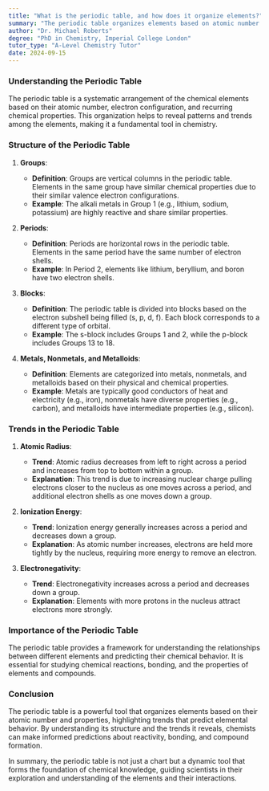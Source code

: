 ```yaml
---
title: "What is the periodic table, and how does it organize elements?"
summary: "The periodic table organizes elements based on atomic number and properties. It reveals elemental trends, aiding predictions of reactivity and forming the foundation of chemical knowledge."
author: "Dr. Michael Roberts"
degree: "PhD in Chemistry, Imperial College London"
tutor_type: "A-Level Chemistry Tutor"
date: 2024-09-15
---
```


### Understanding the Periodic Table

The periodic table is a systematic arrangement of the chemical elements based on their atomic number, electron configuration, and recurring chemical properties. This organization helps to reveal patterns and trends among the elements, making it a fundamental tool in chemistry.

### Structure of the Periodic Table

1. **Groups**:
   - **Definition**: Groups are vertical columns in the periodic table. Elements in the same group have similar chemical properties due to their similar valence electron configurations.
   - **Example**: The alkali metals in Group 1 (e.g., lithium, sodium, potassium) are highly reactive and share similar properties.

2. **Periods**:
   - **Definition**: Periods are horizontal rows in the periodic table. Elements in the same period have the same number of electron shells.
   - **Example**: In Period 2, elements like lithium, beryllium, and boron have two electron shells.

3. **Blocks**:
   - **Definition**: The periodic table is divided into blocks based on the electron subshell being filled (s, p, d, f). Each block corresponds to a different type of orbital.
   - **Example**: The s-block includes Groups 1 and 2, while the p-block includes Groups 13 to 18.

4. **Metals, Nonmetals, and Metalloids**:
   - **Definition**: Elements are categorized into metals, nonmetals, and metalloids based on their physical and chemical properties.
   - **Example**: Metals are typically good conductors of heat and electricity (e.g., iron), nonmetals have diverse properties (e.g., carbon), and metalloids have intermediate properties (e.g., silicon).

### Trends in the Periodic Table

1. **Atomic Radius**:
   - **Trend**: Atomic radius decreases from left to right across a period and increases from top to bottom within a group.
   - **Explanation**: This trend is due to increasing nuclear charge pulling electrons closer to the nucleus as one moves across a period, and additional electron shells as one moves down a group.

2. **Ionization Energy**:
   - **Trend**: Ionization energy generally increases across a period and decreases down a group.
   - **Explanation**: As atomic number increases, electrons are held more tightly by the nucleus, requiring more energy to remove an electron.

3. **Electronegativity**:
   - **Trend**: Electronegativity increases across a period and decreases down a group.
   - **Explanation**: Elements with more protons in the nucleus attract electrons more strongly.

### Importance of the Periodic Table

The periodic table provides a framework for understanding the relationships between different elements and predicting their chemical behavior. It is essential for studying chemical reactions, bonding, and the properties of elements and compounds.

### Conclusion

The periodic table is a powerful tool that organizes elements based on their atomic number and properties, highlighting trends that predict elemental behavior. By understanding its structure and the trends it reveals, chemists can make informed predictions about reactivity, bonding, and compound formation.

In summary, the periodic table is not just a chart but a dynamic tool that forms the foundation of chemical knowledge, guiding scientists in their exploration and understanding of the elements and their interactions.
